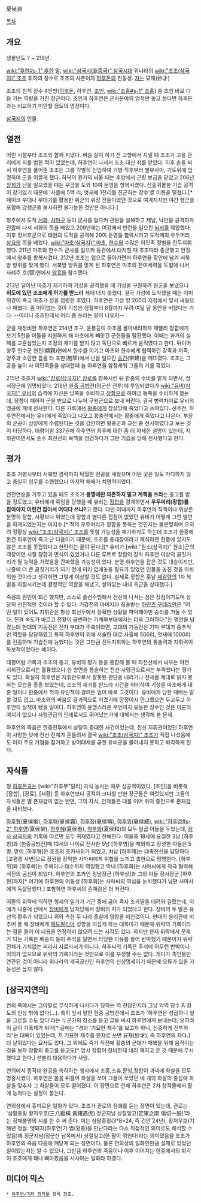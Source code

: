 夏侯淵

[[목차]]

== 개요 ==
생몰년도 ? ~ 219년.

[[wiki:"후한#s-1" 후한]] 말, [[wiki:"삼국시대(중국)" 삼국시대]] 위나라의 [[wiki:"조조(삼국지)" 조조]] 휘하의 장수로 조조의 사촌이자 [[하후돈]]의 친동생. [[자]]는 묘재(妙才)

조조의 친척 장수 4인방([[하후돈]], 하후연, [[조인]], [[wiki:"조홍#s-1" 조홍]]) 중 조인 바로 다음 가는 역량을 가진 장군이다. 조인과 하후연은 군사분야의 업적만 놓고 본다면 하후돈과는 비교하기 미안할 정도의 명장이다.

[[삼국지]]의 인물.

== 열전 ==
어린 시절부터 조조와 함께 지냈다. 벼슬 살이 하기 전 고향에서 지낼 때 조조가 고을 관리에게 죄를 범한 적이 있었는데, 하후연이 나서서 조조 대신 죄를 받았다. 이후 손을 써서 하후연을 풀어준 조조는 그를 각별히 신임하여 거병 직후부터 별부사마, 기도위에 임명하여 군을 이끌게 했다. 하북의 원가와 싸울 때는 후방에서 군량 보급을 맡았고 206년 [[창희]]가 난을 일으켰을 때는 우금을 도와 10여 둔영을 항복시켰다. 신출귀몰한 기습 공격이 장기였기 때문에 '사흘에 5백 리, 엿새에 1천리를 진군하는 장수'로 이름을 떨쳤다.[* 페이크 부대나 부대기를 활용한 위군의 위장 전술이었던 것으로 여겨지지만 야간 행군을 포함해 강행군을 불사하면 불가능한 것만은 아니다.] 

청주에서 도적 [[서화]], [[사마구]] 등이 군사를 일으켜 관원을 살해하고 제남, 낙안을 공격하자 진압에 나서 서화의 목을 베었고 209년에는 여강에서 반란을 일으킨 [[뇌서]]를 제압했다. 이후 정서호군으로 태원의 도적을 공격해 20여 둔영을 함락시키고 도적떼의 우두머리 [[상요]]의 목을 베었다. [[wiki:"마초(삼국지)" 마초]], [[한수]]와 수많은 이민족 정벌을 진두지휘했다. 211년 마초와 한수가 군사를 일으켜 동관에서 대치할 때 조조따라 종군했고 안정에서 양추를 항복시켰다. 212년 조조는 업으로 돌아가면서 하후연을 장안에 남겨 서북방 방위를 맞게 했다. 서북방 방위를 맞게 된 하후연은 마초의 잔여세력을 토벌에 나서 사례주 호(鄠)현에서 [[양흥]]을 참수했다. 

213년 달아난 마초가 재기하여 기성을 공격했을 때 기성을 구원하려 원군을 보냈으나 '''허도에 있던 조조에게 허가를 받느라''' 제때 대지 못했다. 결국 기성에 도착했을 때는 이미 위강이 죽고 마초가 성을 점령한 후였다. 하후연은 기성 밖 200리 지점에서 맞서 싸웠으나 패했다. 좀 어이없는 것이 기성은 정월부터 8월까지 무려 여덟 달 동안을 버텼다는 거다. --이러니 조조한테서 머리 좀 쓰라는 말이 나오지--

군을 재정비한 하후연은 214년 조구, 윤봉등이 마초를 몰아내려하자 재빨리 장합에게 보기 5천을 이들을 지원하게 해 마초에게 빼앗긴 군현들을 탈환했다. 이때는 과거의 실패를 교훈삼았는지 조정의 재가를 받지 않고 독단으로 빠르게 움직였다고 한다. 뒤이어 양주 천수군 현친(顯親)현에서 한수를 이기고 마초와 한수에게 협력하던 강족과 저족, 양주과 소란한 틈을 타 포한(枹罕)에서 난을 일으킨 [[송건]](宋建)을 깨뜨렸다. 조조는 그 공을 높이 사 이민족들을 상대할때 늘 하후연을 앞장세워 그들의 기를 꺾었다. 

215년 조조가 [[wiki:"장로(삼국지)" 장로]]를 항복시킨 뒤 한중의 수비를 맡게 되면서, 정서장군에 임명되었다. 219년 [[한중 공방전]](정군산 전투)에 투입되었다가 [[wiki:"유비(삼국지)" 유비]]의 습격에 자신은 남쪽을 수비하고 [[장합]]으로 하여금 동쪽을 수비하게 했는데, 장합이 패하자 군을 반으로 나누어 구원군으로 보내 버린다. 결국 병력차이로 유비의 맹공에 패배 전사한다. 다른 기록에선 [[황충]]에게 참살당해 죽었다고 쓰여있다. 선주전, 하후연전에서는 유비에게 죽었다고 나오고 황충전에서는 황충에게 죽었다고 나온다. 부장의 군공이 상장에게 수렴된다는 것을 감안하면 황충군과 교전 중 전사하였다고 보는 것이 타당하다. 태평어람 337권에 하후연의 최후에 대한 좀 더 자세한 설명이 있는데, 지휘관이면서도 손수 최전선의 목책을 점검하다가 그만 기습을 당해 전사했다고 한다.

== 평가 ==
조조 거병시부터 서북방 경략까지 탁월한 전공을 세웠으며 어떤 궂은 일도 마다하지 않고 충실히 임무를 수행했으나 마지막 패배가 치명적이었다.

연전연승을 거두고 있을 때도 조조가 '''용맹에만 의존하지 말고 계책을 쓰라'''는 충고를 받을 정도였고, 유비에게 죽임을 당했을 때 유비는 [[장합]]을 경계하면서 '''우두머리(장합)를 잡아야지 이런건 잡아서 어디다 쓰냐?'''고 했다. 다만 이때까지 하후연의 직책이나 위상은 분명히 장합, 서황보다 위였는데 장합과 별다른 접점이 없었던 유비가 어떻게 그런 발언을 하게되었는지는 미지수.[* 적의 우두머리가 장합을 뜻하는 것인지는 불분명하며 오히려 정황상 [[wiki:"조조(삼국지)" 조조]]를 뜻할 가능성을 제기하기도 하는데 조조가 한중에 온건 하후연이 죽고 난 다음이기 때문에, 조조를 총대장이라고 해석하면 한중에 있지도 않은 조조를 못잡았다고 한탄하는 꼴이 된다.][* 유비가 [wiki:"원소(삼국지)" 원소]군의 객장이던 시절 장합과 면식이 있었거나 다른 루트로 장합이 장차 하후연 이상의 골칫거리가 될 능력을 가졌음을 간파했을 가능성이 있다. 분명 하후연을 잡은 것도 대승이지만, 나중에 더 큰 골칫거리가 되기 전에 미리 없애놓을 필요가 있었던 인물을 놓친 것을 아쉬워한 것이라고 생각하면 그렇게 이상할 것도 없다. 실제로 장합은 훗날 [[제갈량]]의 1차 북벌을 좌절시키는데 결정적인 역할을 해냈고, 살아있는 내내 촉군을 상대했다.]

죽음의 원인이 되긴 했지만, 스스로 솔선수범해서 전선에 나서는 점은 장점이기도며 상당히 선진적인 것이라 할 수 있다. 기갑전의 아버지라 칭송받는 [[하인츠 구데리안]]은 "어떤 일이 있어도 지휘관은 항상 최선두에서 정확한 상황을 파악해야만 승리를 거둘 수 있다. 진격 속도가 바르고 전황이 급변하는 기계화부대에서는 더욱 그러하다."는 명언을 남겼는데 현대의 기동전은 전차 부대가 주축이라면, 고대의 기동전은 기마 부대가 중추적인 역할을 담당하였고 특히 하후연이 위에 서술한 대로 사흘에 500리, 엿새에 1000리를 진출하며 기습전에 능했다는 것은 그만큼 진두지휘하는 하후연의 통솔력과 지휘력이 독보적이었다는 예이다. 

태평어람 기록과 조조의 충고, 유비의 평가 등을 종합해 볼 때 최전선에서 싸우는 야전 지휘관으로서는 훌륭했으나 한 방면을 통솔하는 전선 사령관으로서는 부족했다는 평가도 있다. 확실히 하후연은 지휘관으로서 잘못된 판단을 내리거나 전세를 제대로 읽지 못하는 모습을 종종 보였는데, 조조의 재가를 받느라 시간을 허비하여 기성을 마초에게 내준 일이나 한중에서 적의 유인책에 걸려든 일이 바로 그것이다. 유비에게 당한 패배는 말할 것도 없고, 마초와의 싸움도 결과적으로 이겼기에 망정이지 안그랬으면 두고두고 하후연의 실책이 됐을 일이다. 하후연이 용맹스러운 무인이자 유능한 장수인 것은 이론의 여지가 없으나 사령관급의 인재로서도 뛰어났는가에 대해서는 생각해 볼 문제.

하후연의 죽음은 한중전투에서 상당히 중대한 사건이었는데, 전선 지휘관이었던 하후연이 사망한 탓에 전선 전체가 흔들려서 결국 [[wiki:"조조(삼국지)" 조조]]가 직접 나섰음에도 이미 주요 거점을 점거하고 방어태세를 굳힌 유비군을 몰아내지 못하고 퇴각하게 된다. 

== 자식들 ==
형 [[하후돈]]과는 [wiki:"하후무"달리] 자식 농사는 매우 성공적이었다. [조인]을 비롯해 [장합], [장료], [서황] 등 하후연보다 공적이 크다할 만한 장군들은 여럿있지만 그들의 자식들은 별 존재감이 없는 반면, 그의 자식, 인척들은 대를 이어 위의 중진으로 존재감을 내비쳤다.   

[[하후형]](夏侯衡), [[하후패]](夏侯霸), [[하후칭]](夏侯稱), [[하후위]](夏侯威), [[wiki:"하후영#s-2" 하후영]](夏侯榮), [[하후혜]](夏侯惠), [[하후화]](夏侯和)의 모두 일곱 아들을 두었는데, [[정사 삼국지]]의 기록에 따르면 모두 귀재였다고 전해진다. 이들중 18세에 요절한 3남 [하후칭]과 [한중공방전]때 13세의 나이로 전사한 5남 [하후영]을 제외하고 장성한 아들은 5명. 맏이 [하후형]은 조조의 조카사위가 되었고, 차남 [하후패]는 대촉전선을 담당하다 [고평릉 사변]으로 정권을 장악한 사마씨에게 위협을 느끼고 촉한으로 망명한다. [하후위]와 [하후혜]는 주목이나 태수까지 역임했고 막내 [하후화]는 사마씨에게 적극 협력해 서진의 공신이 되었다. 하후연의 조카인 정남장군 [하후상]과 그의 아들 정서장군 [하후현]까지[* 여기에 하후현의 여동생 [하후휘]는 사마씨의 역심을 눈치챘다가 남편 사마사에게 독살당했다.] 포함하면 하후씨의 존재감은 더 커진다. 

어환의 위략에 의하면 형제의 일가가 기근 중에 굶어 죽자 조카딸을 데려와 길렀는데, 이 애가 나중에 산에서 [[장비]]에게 납치당해서 장비의 처가 되었다고 한다. 장비의 두 딸은 유선의 황후가 되었으니 위와 촉한 두 나라 종실에 영향을 미친것이다. 현대의 윤리관에 비추어 볼 때 장비에게 [[페도필리아]] 성향을 의심케 하는 대목이기 때문에 위략의 기록이라는 점을 들어 이 내용을 인정하지 않으려 드는 시각도 있다. 하지만 현재 위략에서 문제가 되는 기록은 배송지 등이 주석을 달면서 타당한 이유를 들어 반박했기 때문이지 위략 전체가 가치없는 찌라시 사료라서가 아니다. 하후씨의 기록은 주석에 아무런 반박이나 이의가 없으므로 위략의 기록이라는 것만으로 이를 부정할 수는 없다. 게다가 촉인들만 연관된 것이 아니라 위나라의 개국공신인 하후연의 신상명세이기 때문에 오류가 있을 가능성은 높지 않다.

== [삼국지연의] ==
연의 쪽에서는 그야말로 무식하게 나서다가 당하는 역 전담인지라 그냥 악역 장수 A 정도의 인상 밖에 없다(…). 특히 앞서 말한 한중 공방전에서 조조가 '하후연은 성급하니 일을 그르칠 수도 있다'라는 누군가의 참소를 듣고 글을 써서 하후연에게 보내는데, 오히려 이 글이 기폭제가 되어[* 글에는 "경의 '기묘한 재주'를 보고자 하니, 신중하게 전투하라"는 대목이 있었는데, 저 기묘한 재주를 한자로 쓰면 묘재(妙才), 즉 하후연의 자다.] 더 날뛰었다는 묘사도 있다. 그 외에도 죽기 직전에 황충의 군대가 매복을 위해 움직이는 것을 보자 장합의 충고를 듣고도[* 앞서 장합이 장비한테 내리 깨지고 온 것 때문에 무시했다고 한다.] 섣불리 대응하다가 사망.

연의에서 동작대 완공을 축하하는 행사에서 조홍,조휴,문빙,장합이 과녁에 화살을 모두 명중시켰다. 하후연은 몸을 뒤틀어 화살을 쏘아 그들이 쏘았던 네 개의 화살의 중심에 화살을 맞추자 그 화살들이 모두 떨어졌다. 이 장면으로 인해 하후연은 2차 창작물에서 활에 능하다는 설정이 붙는다.

연의상에서 흥미로운 일화가 있다. 조조가 관로의 점괘를 듣는 장면이 있는데, 관로는 '삼팔종횡 황저우호(三八縱橫 黃猪遇虎) 정군지남 상절일고(定軍之南 傷切一股)'라는 정체불명의 시를 한 수 써 준다. 이는 삼팔종횡(3*8=24, 즉 건안 24년), 황저우호(기해년 정월. 멧돼지(하후연)가 범(황충)을 만난다라는 다소 직접적인 의미로도 해석할 수 있음)에 정군지남(정군산 남쪽에서) 상절일고(한 팔이 꺾인다)라는 의미였음을 조조가 하후연의 죽음 다음에 깨닫게 되는 장면이다. 물론 연의상의 일화인만큼 실제로 있었던 일이었는지는 알 수 없으나, 그만큼 하후연의 죽음이나 이후 이어지는 한중에서의 퇴각이 조조에게 꽤나 뼈아팠음을 시사하는 일화라 하겠다.

== 미디어 믹스 ==
 * [[하후연/기타 창작물]] 항목 참조.
